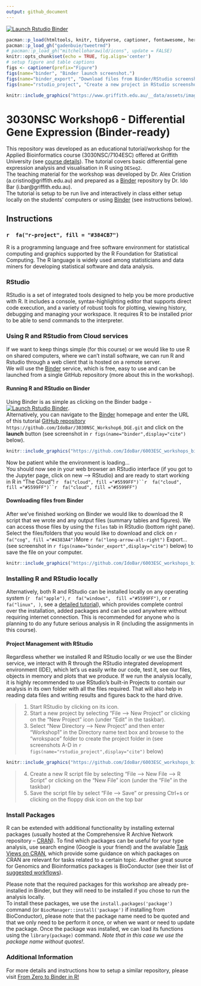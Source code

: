 ```yaml
---
output: github_document
---
```

<!-- badges: start -->
[![Launch Rstudio Binder](http://mybinder.org/badge_logo.svg)](https://mybinder.org/v2/gh/IdoBar/3030NSC_Workshop6_DGE/main?urlpath=rstudio)
<!-- badges: end -->

```r
pacman::p_load(htmltools, knitr, tidyverse, captioner, fontawesome, here)
pacman::p_load_gh("gadenbuie/tweetrmd")
# pacman::p_load_gh("mitchelloharawild/icons", update = FALSE)
knitr::opts_chunk$set(echo = TRUE, fig.align='center')
# setup figure and table captions
figs <- captioner(prefix="Figure")
figs(name="binder", "Binder launch screenshot.")
figs(name="binder_export", "Download files from Binder/RStudio screenshot.")
figs(name="rstudio_project", "Create a new project in RStudio screenshots.")
```

```r
knitr::include_graphics("https://www.griffith.edu.au/__data/assets/image/0018/653121/Griffith_Full_Logo_scaled.png")
```

# 3030NSC Workshop6 - Differential Gene Expression (Binder-ready)

This repository was developed as an educational tutorial/workshop for the Applied Bioinformatics course (3030NSC/7104ESC) offered at Griffith University (see [course details](https://www.griffith.edu.au/study/courses/applied-bioinformatics-3030NSC)). The tutorial covers basic differential gene expression analysis and visualisation in R using `DESeq2`.  
The teaching material for the workshop was developed by Dr. Alex Cristion (a.cristino@griffith.edu.au) and prepared as a [Binder](https://mybinder.org/) repository by Dr. Ido Bar (i.bar@griffith.edu.au).   
The tutorial is setup to be run live and interactively in class either setup locally on the students' computers or using [Binder](https://mybinder.org/) (see instructions below).

## Instructions 

### `r  fa("r-project", fill = "#384CB7")`

R is a programming language and free software environment for statistical computing and graphics supported by the R Foundation for Statistical Computing. The R language is widely used among statisticians and data miners for developing statistical software and data analysis.

### RStudio

RStudio is a set of integrated tools designed to help you be more productive with R. It includes a console, syntax-highlighting editor that supports direct code execution, and a variety of robust tools for plotting, viewing history, debugging and managing your workspace. It requires R to be installed prior to be able to send commands to the interpreter.

### Using R and RStudio from Cloud services
If we want to keep things simple (for this course) or we would like to use R on shared computers, where we can't install software, we can run R and Rstudio through a web client that is hosted on a remote server.  
We will use the [Binder](https://mybinder.org/) service, which is free, easy to use and can be launched from a single GitHub repository (more about this in the workshop).  

#### Running R and RStudio on Binder

Using Binder is as simple as clicking on the Binder badge - [![Launch Rstudio Binder](http://mybinder.org/badge_logo.svg)](https://mybinder.org/v2/gh/IdoBar/3030NSC_Workshop6_DGE/main?urlpath=rstudio){target="_blank"}.  
Alternatively, you can navigate to the [Binder](https://mybinder.org/){target="_blank"} homepage and enter the URL of this tutorial [GitHub repository](https://github.com/IdoBar/3030NSC_Workshop6_DGE.git){target="_blank"} `https://github.com/IdoBar/3030NSC_Workshop6_DGE.git` and click on the **launch** button (see screenshot in `r figs(name="binder",display="cite")` below).
 
```r
knitr::include_graphics("https://github.com/IdoBar/6003ESC_workshops_binder/raw/main/figs/Screenshot_The_Binder_Project.png")
```

Now be patient while the environment is loading...  
You should now see in your web browser an RStudio interface (if you got to the Jupyter page, click on new --> RStudio) and are ready to start working in R in "The Cloud"! `r  fa("cloud", fill ="#5599FF")``r  fa("cloud", fill ="#5599FF")``r  fa("cloud", fill ="#5599FF")`

#### Downloading files from Binder
After we've finished working on Binder we would like to download the R script that we wrote and any output files (summary tables and figures). We can access those files by using the `files` tab in RStudio (bottom right pane).  
Select the files/folders that you would like to download and click on `r  fa("cog", fill ="#4383A4")`More `r fa("long-arrow-alt-right")` Export... (see screenshot in `r figs(name="binder_export",display="cite")` below) to save the file on your computer.  

```r
knitr::include_graphics("https://github.com/IdoBar/6003ESC_workshops_binder/raw/main/figs/Rstudio_export_screenshot.png")
```


### Installing R and RStudio locally
Alternatively, both R and RStudio can be installed locally on any operating system (`r  fa("apple")`, `r  fa("windows",  fill ="#5599FF")`, or `r  fa("linux", )`, see a [detailed tutorial](https://www.datacamp.com/community/tutorials/installing-R-windows-mac-ubuntu%20){target="_blank"}), which provides complete control over the installation, added packages and can be used anywhere without requiring internet connection. This is recommended for anyone who is planning to do any future serious analysis in R (including the assignments in this course).

#### Project Management with RStudio

Regardless whether we installed R and RStudio locally or we use the Binder service, we interact with R through the RStudio integrated development environment (IDE), which let's us easily write our code, test it, see our files, objects in memory and plots that we produce. If we run the analysis locally, it is highly recommended to use RStudio's built-in Projects to contain our analysis in its own folder with all the files required. That will also help in reading data files and writing results and figures back to the hard drive.   

>1. Start RStudio by clicking on its icon.  
2. Start a new project by selecting "File --> New Project" or clicking on the "New Project" icon (under "Edit" in the taskbar).  
3. Select "New Directory --> New Project" and then enter "Workshop1" in the Directory name text box and browse to the "wrokspace" folder to create the project folder in (see screenshots A-D in `r figs(name="rstudio_project",display="cite")` below)
 
```r
knitr::include_graphics("https://github.com/IdoBar/6003ESC_workshops_binder/raw/main/figs/RStudio_create_project.png")
```

>4. Create a new R script file by selecting "File --> New File --> R Script" or clicking on the "New File" icon (under the "File" in the taskbar)   
5. Save the script file by select "File --> Save" or pressing Ctrl+s or clicking on the floppy disk icon on the top bar  


### Install Packages
R can be extended with additional functionality by installing external packages (usually hosted at the Comprehensive R Archive Network repository -- [CRAN](https://cran.r-project.org/web/packages/index.html){target="_blank"}). To find which packages can be useful for your type analysis, use search engine (Google is your friend) and the available [Task Views on CRAN](https://cran.r-project.org/web/views/){target="_blank"}, which provide some guidance on which packages on CRAN are relevant for tasks related to a certain topic. Another great source for Genomics and Bioinformatics packages is BioConductor (see their list of [suggested workflows](https://www.bioconductor.org/packages/release/BiocViews.html#___Workflow){target="_blank"}).    

Please note that the required packages for this workshop are already pre-installed in Binder, but they will need to be installed if you chose to run the analysis locally.  
To install these packages, we use the `install.packages('package')` command (or `BiocManager::install('package')` if installing from BioConductor), please note that the package name need to be quoted and that we only need to be perform it once, or when we want or need to update the package.  Once the package was installed, we can load its functions using the `library(package)` command. _Note that in this case we use the package name without quotes!_.

### Additional Information

For more details and instructions how to setup a similar repository, please visit [From Zero to Binder in R!](https://github.com/alan-turing-institute/the-turing-way/blob/master/workshops/boost-research-reproducibility-binder/workshop-presentations/zero-to-binder-r.md)


